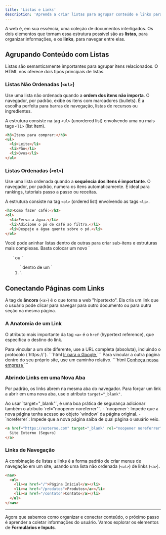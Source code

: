 ```yaml
---
title: 'Listas e Links'
description: 'Aprenda a criar listas para agrupar conteúdo e links para conectar páginas, os dois pilares da navegação e organização na web.'
---
```



A web é, em sua essência, uma coleção de documentos interligados. Os dois elementos que tornam essa estrutura possível são as **listas**, para organizar informações, e os **links**, para navegar entre elas.

## Agrupando Conteúdo com Listas

Listas são semanticamente importantes para agrupar itens relacionados. O HTML nos oferece dois tipos principais de listas.

### Listas Não Ordenadas (`<ul>`)

Use uma lista não ordenada quando a **ordem dos itens não importa**. O navegador, por padrão, exibe os itens com marcadores (bullets). É a escolha perfeita para barras de navegação, listas de recursos ou ingredientes.

A estrutura consiste na tag `<ul>` (unordered list) envolvendo uma ou mais tags `<li>` (list item).

```html
<h3>Itens para comprar:</h3>
<ul>
  <li>Leite</li>
  <li>Pão</li>
  <li>Ovos</li>
</ul>
```

### Listas Ordenadas (`<ol>`)

Use uma lista ordenada quando a **sequência dos itens é importante**. O navegador, por padrão, numera os itens automaticamente. É ideal para rankings, tutoriais passo a passo ou receitas.

A estrutura consiste na tag `<ol>` (ordered list) envolvendo as tags `<li>`.

```html
<h3>Como fazer café:</h3>
<ol>
  <li>Ferva a água.</li>
  <li>Adicione o pó de café ao filtro.</li>
  <li>Despeje a água quente sobre o pó.</li>
</ol>
```

<Aside type="tip">
Você pode aninhar listas dentro de outras para criar sub-itens e estruturas mais complexas. Basta colocar um novo `<ul>` ou `<ol>` dentro de um `<li>`.
</Aside>

## Conectando Páginas com Links

A tag de **âncora** (`<a>`) é o que torna a web "hipertexto". Ela cria um link que o usuário pode clicar para navegar para outro documento ou para outra seção na mesma página.

### A Anatomia de um Link

O atributo mais importante da tag `<a>` é o `href` (hypertext reference), que especifica o destino do link.

<CardGrid>
	<Card title="🌍🔗 Links Externos">
		Para vincular a um site diferente, use a URL completa (absoluta), incluindo o protocolo (`https://`).
        ```html
        <a href="https://www.google.com">
          Ir para o Google
        </a>
        ```
	</Card>
	<Card title="🏠🔗 Links Internos">
		Para vincular a outra página dentro do seu próprio site, use um caminho relativo.
        ```html
        <a href="/sobre.html">
          Conheça nossa empresa
        </a>
        ```
	</Card>
</CardGrid>

### Abrindo Links em uma Nova Aba

Por padrão, os links abrem na mesma aba do navegador. Para forçar um link a abrir em uma nova aba, use o atributo `target="_blank"`.

<Card title="⚠️ Aviso de Segurança: `rel_noopener noreferrer` 🛡️">
Ao usar `target="_blank"`, é uma boa prática de segurança adicionar também o atributo `rel="noopener noreferrer"`.
- `noopener`: Impede que a nova página tenha acesso ao objeto `window` da página original.
- `noreferrer`: Impede que a nova página saiba de qual página o usuário veio.

```html
<a href="https://externo.com" target="_blank" rel="noopener noreferrer">
  Site Externo (Seguro)
</a>
```
</Card>

### Links de Navegação

A combinação de listas e links é a forma padrão de criar menus de navegação em um site, usando uma lista não ordenada (`<ul>`) de links (`<a>`).

```html
<nav>
  <ul>
    <li><a href="/">Página Inicial</a></li>
    <li><a href="/produtos">Produtos</a></li>
    <li><a href="/contato">Contato</a></li>
  </ul>
</nav>
```

---

Agora que sabemos como organizar e conectar conteúdo, o próximo passo é aprender a coletar informações do usuário. Vamos explorar os elementos de **Formulários e Inputs**.
